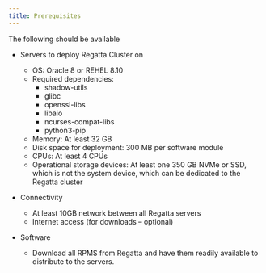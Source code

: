 ```yaml
---
title: Prerequisites
---
```


The following should be available
- Servers to deploy Regatta Cluster on
     - OS: Oracle 8 or REHEL 8.10
     - Required dependencies:
        - shadow-utils
        - glibc 
        - openssl-libs
        - libaio
        - ncurses-compat-libs
        - python3-pip
    - Memory: At least 32 GB
    - Disk space for deployment: 300 MB per software module
    - CPUs: At least 4 CPUs
    - Operational storage devices: At least one 350 GB NVMe or SSD, which is not the 
    system device, which can be dedicated to the Regatta cluster

- Connectivity
    - At least 10GB network between all Regatta servers
    - Internet access (for downloads – optional)

- Software
    - Download all RPMS from Regatta and have them readily available to distribute to
the servers.